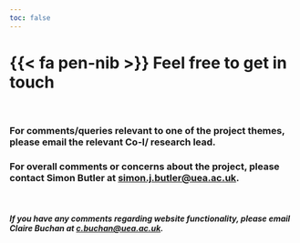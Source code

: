 ```yaml
---
toc: false
---
```


# {{< fa pen-nib >}}  [Feel free to get in touch]{.primary}

</br >

### For comments/queries relevant to one of the project themes, please email the relevant Co-I/ research lead. 


### For overall comments or concerns about the project, please contact Simon Butler at [simon.j.butler@uea.ac.uk](mailto:simon.j.butler@uea.ac.uk).

</br >

##### If you have any comments regarding website functionality, please email Claire Buchan at [c.buchan@uea.ac.uk](mailto:c.buchan@uea.ac.uk).
